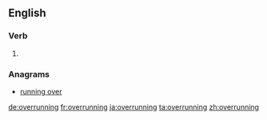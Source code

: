 ==English==

===Verb===
{{head|en}}

# {{present participle of|overrun|lang=en}}

===Anagrams===
* [[running over#English|running over]]

[[de:overrunning]]
[[fr:overrunning]]
[[ja:overrunning]]
[[ta:overrunning]]
[[zh:overrunning]]